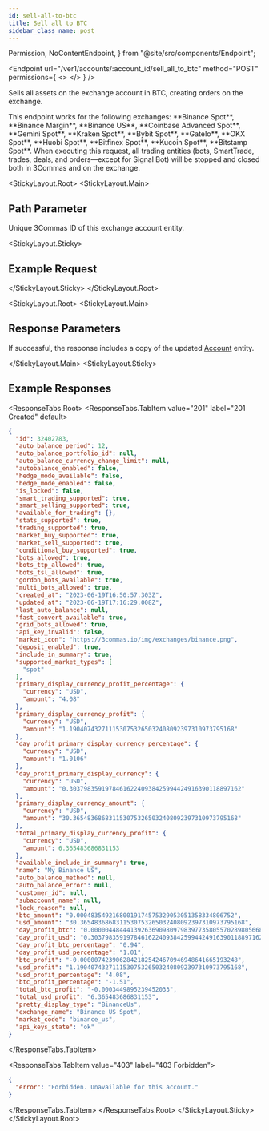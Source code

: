 ```yaml
---
id: sell-all-to-btc
title: Sell all to BTC
sidebar_class_name: post
---
```


  Permission,
  NoContentEndpoint,
} from "@site/src/components/Endpoint";

<Endpoint
  url="/ver1/accounts/:account_id/sell_all_to_btc"
  method="POST"
  permissions={
    <>
      <Permission title="Permission" description="ACCOUNTS_WRITE" />
      <Permission title="Security" description="SIGNED" />
    </>
  }
/>

Sells all assets on the exchange account in BTC, creating orders on the exchange.

<Informer variant="info">
  This endpoint works for the following exchanges: **Binance Spot**, **Binance
  Margin**, **Binance US**, **Coinbase Advanced Spot**, **Gemini Spot**,
  **Kraken Spot**, **Bybit Spot**, **GateIo**, **OKX Spot**, **Huobi Spot**,
  **Bitfinex Spot**, **Kucoin Spot**, **Bitstamp Spot**.
</Informer>

<Informer variant="danger">
  When executing this request, all trading entities (bots, SmartTrade, trades,
  deals, and orders—except for Signal Bot) will be stopped and closed both in
  3Commas and on the exchange.
</Informer>

<Separator />

<StickyLayout.Root>
<StickyLayout.Main>

## Path Parameter

<ApiParam name='account_id' type='integer' id="account_id" required>
    Unique 3Commas ID of this exchange account entity.
</ApiParam>
</StickyLayout.Main>

<StickyLayout.Sticky>

## Example Request

<NoContentEndpoint
  method="POST"
  endpoint="/ver1/accounts/32833909/sell_all_to_btc"
/>

</StickyLayout.Sticky>
</StickyLayout.Root>

<StickyLayout.Root>
<StickyLayout.Main>

## Response Parameters

If successful, the response includes a copy of the updated [Account](/account/0_account_entity.mdx) entity.

</StickyLayout.Main>
<StickyLayout.Sticky>

## Example Responses

<ResponseTabs.Root>
<ResponseTabs.TabItem value="201" label="201 Created" default>
```json
{
  "id": 32402783,
  "auto_balance_period": 12,
  "auto_balance_portfolio_id": null,
  "auto_balance_currency_change_limit": null,
  "autobalance_enabled": false,
  "hedge_mode_available": false,
  "hedge_mode_enabled": false,
  "is_locked": false,
  "smart_trading_supported": true,
  "smart_selling_supported": true,
  "available_for_trading": {},
  "stats_supported": true,
  "trading_supported": true,
  "market_buy_supported": true,
  "market_sell_supported": true,
  "conditional_buy_supported": true,
  "bots_allowed": true,
  "bots_ttp_allowed": true,
  "bots_tsl_allowed": true,
  "gordon_bots_available": true,
  "multi_bots_allowed": true,
  "created_at": "2023-06-19T16:50:57.303Z",
  "updated_at": "2023-06-19T17:16:29.008Z",
  "last_auto_balance": null,
  "fast_convert_available": true,
  "grid_bots_allowed": true,
  "api_key_invalid": false,
  "market_icon": "https://3commas.io/img/exchanges/binance.png",
  "deposit_enabled": true,
  "include_in_summary": true,
  "supported_market_types": [
    "spot"
  ],
  "primary_display_currency_profit_percentage": {
    "currency": "USD",
    "amount": "4.08"
  },
  "primary_display_currency_profit": {
    "currency": "USD",
    "amount": "1.1904074327111530753265032408092397310973795168"
  },
  "day_profit_primary_display_currency_percentage": {
    "currency": "USD",
    "amount": "1.0106"
  },
  "day_profit_primary_display_currency": {
    "currency": "USD",
    "amount": "0.303798359197846162240938425994424916390118897162"
  },
  "primary_display_currency_amount": {
    "currency": "USD",
    "amount": "30.3654836868311530753265032408092397310973795168"
  },
  "total_primary_display_currency_profit": {
    "currency": "USD",
    "amount": 6.365483686831153
  },
  "available_include_in_summary": true,
  "name": "My Binance US",
  "auto_balance_method": null,
  "auto_balance_error": null,
  "customer_id": null,
  "subaccount_name": null,
  "lock_reason": null,
  "btc_amount": "0.00048354921680019174575329053051358334806752",
  "usd_amount": "30.3654836868311530753265032408092397310973795168",
  "day_profit_btc": "0.000004484441392636909809798397735805570289805668147599",
  "day_profit_usd": "0.303798359197846162240938425994424916390118897162",
  "day_profit_btc_percentage": "0.94",
  "day_profit_usd_percentage": "1.01",
  "btc_profit": "-0.00000742390628421825424670946948641665193248",
  "usd_profit": "1.1904074327111530753265032408092397310973795168",
  "usd_profit_percentage": "4.08",
  "btc_profit_percentage": "-1.51",
  "total_btc_profit": "-0.0003449895239452033",
  "total_usd_profit": "6.365483686831153",
  "pretty_display_type": "BinanceUs",
  "exchange_name": "Binance US Spot",
  "market_code": "binance_us",
  "api_keys_state": "ok"
}
```
</ResponseTabs.TabItem>

<ResponseTabs.TabItem value="403" label="403 Forbidden">

```json
{
  "error": "Forbidden. Unavailable for this account."
}
```

</ResponseTabs.TabItem>
</ResponseTabs.Root>
</StickyLayout.Sticky>
</StickyLayout.Root>
